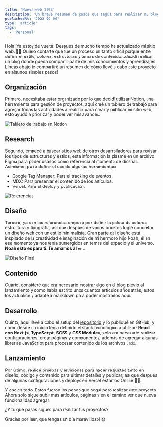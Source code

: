 ```yaml
---
title: 'Nueva web 2023'
description: 'Un breve resumen de pasos que seguí para realizar mi blog'
publishedAt: '2023-02-06'
type: 'article'
tags:
  - 'Personal'
---
```


Hola! Ya estoy de vuelta. Después de mucho tiempo he actualizado mi sitio web. 🎉🤩 Quiero contarte que fue un proceso un tanto difícil porque entre definir el estilo, colores, estructuras y temas de contenido...decidí realizar un blog donde pueda compartir parte de mis conocimientos y aprendizajes. Líneas abajo te compartiré un resumen de cómo llevé a cabo este proyecto en algunos simples pasos!

## Organización

Primero, necesitaba estar organizado por lo que decidí utilizar [Notion](https://www.notion.so/), una herramienta para gestión de proyectos, aquí creé un tablero de trabajo para agregar todas las actividades a realizar para crear y publicar mi sitio web, esto ayudó a priorizar y poder ver mis avances.

![Tablero de trabajo en Notion](/images/posts/nueva-web-2023/mq-work-board.png)

## Research

Segundo, empecé a buscar sitios web de otros desarrolladores para revisar los tipos de estructuras y estilos, esta información la plasmé en un archivo Figma para poder usarlos como referencia al momento de diseñar. Asimismo, pude definir el uso de algunas herramientas:

- Google Tag Manager: Para el tracking de eventos.
- MDX: Para presentar el contenido de los artículos.
- Vercel: Para el deploy y publicación.

![Referencias](/images/posts/nueva-web-2023/mq-figma-research.png)

## Diseño

Tercero, ya con las referencias empecé por definir la paleta de colores, estructura y tipografía, así que después de varios bocetos logré concretar un diseño web con un estilo minimalista. Gran parte del diseño está inspirado de la creatividad e imaginación de mi hermoso hijo Noah, él en ese momento ya nos tenía sumergidos en temas del espacio y el universo. **Noah esto es para ti. Te amamos al ∞** ...

![Diseño Final](/images/posts/nueva-web-2023/mq-diseno-final.png)

## Contenido

Cuarto, consideré que era necesario mostrar algo en el blog previo al lanzamiento y como había escrito unos cuantos artículos años atrás, estos los actualice y adapte a markdown para poder mostrarlos aquí.

## Desarrollo

Quinto, aquí llevé a cabo el setup del [repositorio](https://github.com/miguelquispe/miguelquispe.com) y lo publiqué en GitHub, y cómo desde un inicio tenía definido el stack tecnológico a utilizar: **React con Next.js**, **TypeScript**, **SCSS** y **CSS Modules**, solo era necesario realizar configuraciones, crear páginas y componentes, además de agregar algunas librerías JavaScript para procesar contenido de los archivos `.mdx`.

## Lanzamiento

Por último, realicé pruebas y revisiones para hacer reajustes tanto en diseño, código y contenido para ultimar detalles y publicar, así que después de algunas configuraciones y deploys en Vercel estamos Online 🤩🎉.

Y eso es todo. Estos fueron los pasos que seguí para realizar este proyecto. Ahora solo sigue subir más artículos, páginas y en el camino ver que nueva funcionalidad agregar.

¿Y tu qué pasos sigues para realizar tus proyectos?

Gracias por leer, que tengas un día maravilloso! 🌞
